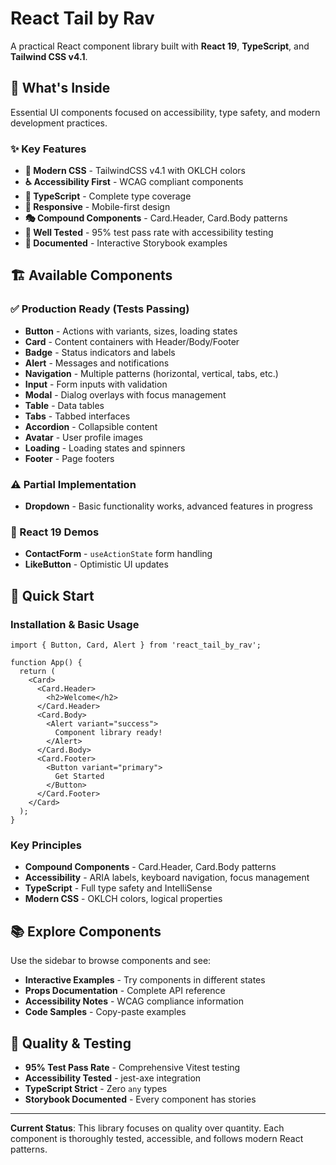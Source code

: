 
<Meta title="Introduction" />

# React Tail by Rav

A practical React component library built with **React 19**, **TypeScript**, and **Tailwind CSS v4.1**.

## 🚀 What's Inside

Essential UI components focused on accessibility, type safety, and modern development practices.

### ✨ Key Features

- **🎨 Modern CSS** - TailwindCSS v4.1 with OKLCH colors
- **♿ Accessibility First** - WCAG compliant components
- **🔧 TypeScript** - Complete type coverage
- **📱 Responsive** - Mobile-first design
- **🎭 Compound Components** - Card.Header, Card.Body patterns
- **🧪 Well Tested** - 95% test pass rate with accessibility testing
- **📖 Documented** - Interactive Storybook examples

## 🏗️ Available Components

### ✅ Production Ready (Tests Passing)
- **Button** - Actions with variants, sizes, loading states
- **Card** - Content containers with Header/Body/Footer  
- **Badge** - Status indicators and labels
- **Alert** - Messages and notifications
- **Navigation** - Multiple patterns (horizontal, vertical, tabs, etc.)
- **Input** - Form inputs with validation
- **Modal** - Dialog overlays with focus management
- **Table** - Data tables
- **Tabs** - Tabbed interfaces  
- **Accordion** - Collapsible content
- **Avatar** - User profile images
- **Loading** - Loading states and spinners
- **Footer** - Page footers

### ⚠️ Partial Implementation
- **Dropdown** - Basic functionality works, advanced features in progress

### 🎯 React 19 Demos  
- **ContactForm** - `useActionState` form handling
- **LikeButton** - Optimistic UI updates

## 🎯 Quick Start

### Installation & Basic Usage
```tsx
import { Button, Card, Alert } from 'react_tail_by_rav';

function App() {
  return (
    <Card>
      <Card.Header>
        <h2>Welcome</h2>
      </Card.Header>
      <Card.Body>
        <Alert variant="success">
          Component library ready!
        </Alert>
      </Card.Body>
      <Card.Footer>
        <Button variant="primary">
          Get Started
        </Button>
      </Card.Footer>
    </Card>
  );
}
```

### Key Principles
- **Compound Components** - Card.Header, Card.Body patterns
- **Accessibility** - ARIA labels, keyboard navigation, focus management
- **TypeScript** - Full type safety and IntelliSense
- **Modern CSS** - OKLCH colors, logical properties

## 📚 Explore Components

Use the sidebar to browse components and see:
- **Interactive Examples** - Try components in different states
- **Props Documentation** - Complete API reference
- **Accessibility Notes** - WCAG compliance information
- **Code Samples** - Copy-paste examples

## 🧪 Quality & Testing

- **95% Test Pass Rate** - Comprehensive Vitest testing
- **Accessibility Tested** - jest-axe integration  
- **TypeScript Strict** - Zero `any` types
- **Storybook Documented** - Every component has stories

---

**Current Status**: This library focuses on quality over quantity. Each component is thoroughly tested, accessible, and follows modern React patterns. 